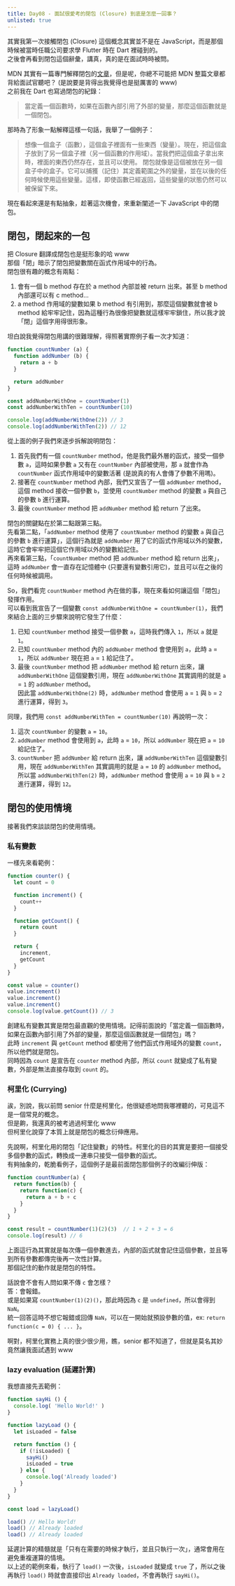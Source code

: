 ```yaml
---
title: Day08 - 面試很愛考的閉包 (Closure) 到底是怎麼一回事？
unlisted: true
---
```


其實我第一次接觸閉包 (Closure) 這個概念其實並不是在 JavaScript，而是那個時候被當時任職公司要求學 Flutter 時在 Dart 裡碰到的。  
之後會再看到閉包這個辭彙，講真，真的是在面試時時被問。  

MDN 其實有一篇專門解釋閉包的[文章](https://developer.mozilla.org/zh-TW/docs/Web/JavaScript/Guide/Closures)，但是呢，你總不可能把 MDN 整篇文章都背給面試官聽吧？ (是說要是背得出我覺得也是挺厲害的 www)  
之前我在 Dart 也寫過閉包的紀錄：

> 當定義一個函數時，如果在函數內部引用了外部的變量，那麼這個函數就是一個閉包。

那時為了形象一點解釋這樣一句話，我舉了一個例子：

> 想像一個盒子（函數），這個盒子裡面有一些東西（變量）。現在，把這個盒子放到了另一個盒子裡（另一個函數的作用域）。當我們把這個盒子拿出來時，裡面的東西仍然存在，並且可以使用。 閉包就像是這個被放在另一個盒子中的盒子。它可以捕獲（記住）其定義範圍之外的變量，並在以後的任何時候使用這些變量。這樣，即使函數已經返回，這些變量的狀態仍然可以被保留下來。

現在看起來還是有點抽象，趁著這次機會，來重新闡述一下 JavaScript 中的閉包。


## 閉包，閉起來的一包
把 Closure 翻譯成閉包也是挺形象的哈 www  
那個「閉」暗示了閉包把變數關在函式作用域中的行為。  
閉包很有趣的概念有兩點：
1. 會有一個 b method 存在於 a method 內部並被 return 出來。甚至 b method 內部還可以有 c method...
2. a method 作用域的變數如果 b method 有引用到，那麼這個變數就會被 b method 給牢牢記住，因為這種行為很像把變數就這樣牢牢鎖住，所以我才說 「閉」這個字用得很形象。

坦白說我覺得閉包用講的很難理解，得照著實際例子看一次才知道：

```js
function countNumber (a) {
  function addNumber (b) {
    return a + b
  }

  return addNumber
}

const addNumberWithOne = countNumber(1)
const addNumberWithTen = countNumber(10)

console.log(addNumberWithOne(2)) // 3
console.log(addNumberWithTen(2)) // 12
```

從上面的例子我們來逐步拆解說明閉包：
1. 首先我們有一個 `countNumber` method，他是我們最外層的函式，接受一個參數 `a`，這時如果參數 `a` 又有在 `countNumber` 內部被使用，那 `a` 就會作為 `countNumber` 函式作用域中的變數活著 (是說真的有人會傳了參數不用嗎)。  
2. 接著在 `countNumber` method 內部，我們又宣告了一個 `addNumber` method，這個 method 接收一個參數 `b`，並使用 `countNumber` method 的變數 `a` 與自己的參數 `b` 進行運算。  
3. 最後 `countNumber` method 把 `addNumber` method 給 return 了出來。

閉包的關鍵點在於第二點跟第三點。  
先看第二點，「`addNumber` method 使用了 `countNumber` method 的變數 `a` 與自己的參數 `b` 進行運算」，這個行為就是 `addNumber` 用了它的函式作用域以外的變數，這時它會牢牢把這個它作用域以外的變數給記住。  
再來看第三點，「`countNumber` method 把 `addNumber` method 給 return 出來」，這時 `addNumber` 會一直存在記憶體中 (只要還有變數引用它)，並且可以在之後的任何時候被調用。

So，我們看完 `countNumber` method 內在做的事，現在來看如何讓這個「閉包」發揮作用。  
可以看到我宣告了一個變數 `const addNumberWithOne = countNumber(1)`，我們來結合上面的三步驟來說明它發生了什麼：
1. 已知 `countNumber` method 接受一個參數 `a`，這時我們傳入 `1`，所以 `a` 就是 `1`。
2. 已知 `countNumber` method 內的 `addNumber` method 會使用到 `a`，此時 `a` = `1`，所以 `addNumber` 現在把 `a` = `1` 給記住了。
3. 最後 `countNumber` method 把 `addNumber` method 給 return 出來，讓 `addNumberWithOne` 這個變數引用，現在 `addNumberWithOne` 其實調用的就是 `a` = `1` 的 `addNumber` method。  
因此當 `addNumberWithOne(2)` 時，`addNumber` method 會使用 `a` = `1` 與 `b` = `2` 進行運算，得到 `3`。

同理，我們用 `const addNumberWithTen = countNumber(10)` 再說明一次：
1. 這次 `countNumber` 的變數 `a` = `10`。
2. `addNumber` method 會使用到 `a`，此時 `a` = `10`，所以 `addNumber` 現在把 `a` = `10` 給記住了。
3. `countNumber` 把 `addNumber` 給 return 出來，讓 `addNumberWithTen` 這個變數引用，現在 `addNumberWithTen` 其實調用的就是 `a` = `10` 的 `addNumber` method。
所以當 `addNumberWithTen(2)` 時，`addNumber` method 會使用 `a` = `10` 與 `b` = `2` 進行運算，得到 `12`。


## 閉包的使用情境
接著我們來談談閉包的使用情境。

### 私有變數
一樣先來看範例：

```js
function counter() {
  let count = 0

  function increment() {
    count++
  }

  function getCount() {
    return count
  }

  return {
    increment,
    getCount
  }
}

const value = counter()
value.increment()
value.increment()
value.increment()
console.log(value.getCount()) // 3
```

創建私有變數其實是閉包最直觀的使用情境。記得前面說的「當定義一個函數時，如果在函數內部引用了外部的變量，那麼這個函數就是一個閉包」嗎？  
此時 `increment` 與 `getCount` method 都使用了他們函式作用域外的變數 `count`，所以他們就是閉包。  
同時因為 `count` 是宣告在 `counter` method 內部，所以 `count` 就變成了私有變數，外部是無法直接存取到 `count` 的。

### 柯里化 (Currying)
誒，別說，我以前問 senior 什麼是柯里化，他很疑惑地問我哪裡聽的，可見這不是一個常見的概念。  
但是齁，我還真的被考過過柯里化 www  
但柯里化說穿了本質上就是閉包的概念衍伸應用。

先說啊，柯里化用的閉包「記住變數」的特性。柯里化的目的其實是要把一個接受多個參數的函式，轉換成一連串只接受一個參數的函式。  
有夠抽象的，乾脆看例子，這個例子是最前面閉包那個例子的改編衍伸版：

```js
function countNumber(a) {
  return function(b) {
    return function(c) {
      return a + b + c
    }
  }
}

const result = countNumber(1)(2)(3)  // 1 + 2 + 3 = 6
console.log(result) // 6
```

上面這行為其實就是每次傳一個參數進去，內部的函式就會記住這個參數，並且等到所有參數都傳完後再一次性計算。  
那個記住的動作就是閉包的特性。

話說會不會有人問如果不傳 `c` 會怎樣？  
答：會報錯。  
或是如果寫 `countNumber(1)(2)()`，那此時因為 `c` 是 `undefined`，所以會得到 `NaN`。  
統一回答這時不想它報錯或回傳 `NaN`，可以在一開始就預設參數的值，ex: `return function(c = 0) { ... }`。

啊對，柯里化實務上真的很少很少用，瞧，senior 都不知道了，但就是莫名其妙竟然讓我面試遇到 www

### lazy evaluation (延遲計算)
我想直接先丟範例：

```js
function sayHi () {
  console.log( 'Hello World!' )
}

function lazyLoad () {
  let isLoaded = false

  return function () {
    if (!isLoaded) {
      sayHi()
      isLoaded = true
    } else {
      console.log('Already loaded')
    }
  }
}

const load = lazyLoad()

load() // Hello World!
load() // Already loaded
load() // Already loaded
```

延遲計算的精髓就是「只有在需要的時候才執行，並且只執行一次」，通常會用在避免重複運算的情境。  
以上述的範例來看，執行了 `load()` 一次後，`isLoaded` 就變成 `true` 了，所以之後再執行 `load()` 時就會直接印出 `Already loaded`，不會再執行 `sayHi()`。

